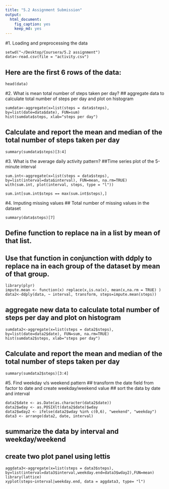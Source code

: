 ```yaml
---
title: "5.2 Assignment Submission"
output: 
  html_document: 
    fig_caption: yes
    keep_md: yes
---
```


#1. Loading and preprocessing the data

```r.read
setwd("~/Desktop/Coursera/5.2 assignment")
data<-read.csv(file = "activity.csv")
```

## Here are the first 6 rows of the data: 

```r.head
head(data)
```

#2. What is mean total number of steps taken per day?
## aggregate data to calculate total number of steps per day and plot on histogram
```r.histogram

sumdata<-aggregate(x=list(steps = data$steps), by=list(date=data$date), FUN=sum)
hist(sumdata$steps, xlab="steps per day")

```

## Calculate and report the mean and median of the total number of steps taken per day
```{r.mean&median}
summary(sumdata$steps)[3:4]
```

#3. What is the average daily activity pattern?
##Time series plot of the 5-minute interval

```r.time.series.average.steps

sum.int<-aggregate(x=list(steps = data$steps), by=list(interval=data$interval), FUN=mean, na.rm=TRUE)
with(sum.int, plot(interval, steps, type = "l"))

sum.int[sum.int$steps == max(sum.int$steps),]
```

#4. Imputing missing values
## Total number of missing values in the dataset

```r.NA
summary(data$steps)[7]
```
## Define function to replace na in a list by mean of that list.
## Use that function in conjunction with ddply to replace na in each group of the dataset by mean of that group.

```r.NA.impute
library(plyr)
impute.mean <- function(x) replace(x,is.na(x), mean(x,na.rm = TRUE) )
data2<-ddply(data, ~ interval, transform, steps=impute.mean(steps))
```

## aggregate new data to calculate total number of steps per day and plot on histogram
```r.histogram2

sumdata2<-aggregate(x=list(steps = data2$steps), by=list(date=data2$date), FUN=sum, na.rm=TRUE)
hist(sumdata2$steps, xlab="steps per day")

```
## Calculate and report the mean and median of the total number of steps taken per day
```r.mean2
summary(sumdata2$steps)[3:4]
```
#5. Find weekday v/s weekend pattern
## transform the date field from factor to date and create weekday/weekend value
## sort the data by date and interval

```r.weekday
data2$date <- as.Date(as.character(data2$date))
data2$wday <- as.POSIXlt(data2$date)$wday
data2$wday2 <- ifelse(data2$wday %in% c(0,6), "weekend", "weekday")
data3 <- arrange(data2, date, interval)  
```

## summarize the data by interval and weekday/weekend
## create two plot panel using lettis
```r.plot.weekday.weekend
aggdata3<-aggregate(x=list(steps = data3$steps), by=list(interval=data3$interval,weekday.end=data3$wday2),FUN=mean)
library(lattice)
xyplot(steps~interval|weekday.end, data = aggdata3, type= "l")
```
